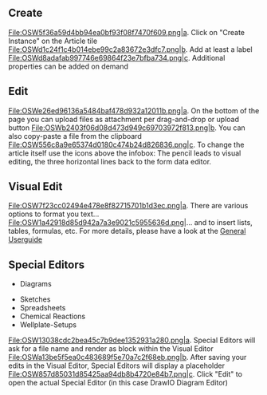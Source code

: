 == Create ==
<gallery widths="300">
File:OSW5f36a59d4bb94ea0bf93f08f7470f609.png|a. Click on "Create Instance" on the Article tile
File:OSWd1c24f1c4b014ebe99c2a83672e3dfc7.png|b. Add at least a label
File:OSWd8adafab997746e69864f23e7bfba734.png|c. Additional properties can be added on demand
</gallery>

== Edit ==
<gallery widths="300">
File:OSWe26ed96136a5484baf478d932a12011b.png|a. On the bottom of the page you can upload files as attachment per drag-and-drop or upload button
File:OSWb2403f06d08d473d949c69703972f813.png|b. You can also copy-paste a file from the clipboard
File:OSW556c8a9e65374d0180c474b24d826836.png|c. To change the article itself use the icons above the infobox: The pencil leads to visual editing, the three horizontal lines back to the form data editor.
</gallery>

== Visual Edit ==
<gallery widths="300">
File:OSW7f23cc02494e478e8f82715701b1d3ec.png|a. There are various options to format you text...
File:OSW1a42918d85d942a7a3e9021c5955636d.png|... and to insert lists, tables, formulas, etc. For more details, please have a look at the [[mediawikiwiki:Help:VisualEditor/User_guide|General Userguide]]
</gallery>

== Special Editors ==

* Diagrams 

* Sketches
* Spreadsheets
* Chemical Reactions
* Wellplate-Setups

<gallery widths="300">
File:OSW13038cdc2bea45c7b9dee1352931a280.png|a. Special Editors will ask for a file name and render as block within the Visual Editor
File:OSWa13be5f5ea0c483689f5e70a7c2f68eb.png|b. After saving your edits in the Visual Editor, Special Editors will display a placeholder
File:OSW857d85031d85425aa94db8b4720e84b7.png|c. Click "Edit" to open the actual Special Editor (in this case DrawIO Diagram Editor)
</gallery>